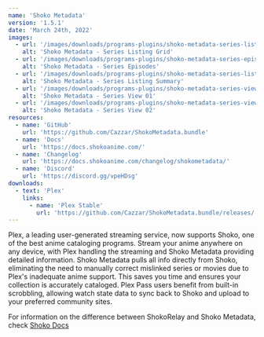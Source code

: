 ```yaml
---
name: 'Shoko Metadata'
version: '1.5.1'
date: 'March 24th, 2022'
images:
  - url: '/images/downloads/programs-plugins/shoko-metadata-series-listing-grid.webp'
    alt: 'Shoko Metadata - Series Listing Grid'
  - url: '/images/downloads/programs-plugins/shoko-metadata-series-episodes.webp'
    alt: 'Shoko Metadata - Series Episodes'
  - url: '/images/downloads/programs-plugins/shoko-metadata-series-listing-summary.webp'
    alt: 'Shoko Metadata - Series Listing Summary'
  - url: '/images/downloads/programs-plugins/shoko-metadata-series-view-01.webp'
    alt: 'Shoko Metadata - Series View 01'
  - url: '/images/downloads/programs-plugins/shoko-metadata-series-view-02.webp'
    alt: 'Shoko Metadata - Series View 02'
resources:
  - name: 'GitHub'
    url: 'https://github.com/Cazzar/ShokoMetadata.bundle'
  - name: 'Docs'
    url: 'https://docs.shokoanime.com/'
  - name: 'Changelog'
    url: 'https://docs.shokoanime.com/changelog/shokometadata/'
  - name: 'Discord'
    url: 'https://discord.gg/vpeHDsg'
downloads:
  - text: 'Plex'
    links:
      - name: 'Plex Stable'
        url: 'https://github.com/Cazzar/ShokoMetadata.bundle/releases/'
---
```


Plex, a leading user-generated streaming service, now supports Shoko, one of the best anime cataloging programs. Stream
your anime anywhere on any device, with Plex handling the streaming and Shoko Metadata providing detailed information.
Shoko Metadata pulls all info directly from Shoko, eliminating the need to manually correct mislinked series or movies
due to Plex's inadequate anime support. This saves you time and ensures your collection is accurately cataloged. Plex
Pass users benefit from built-in scrobbling, allowing watch state data to sync back to Shoko and upload to your
preferred community sites.

For information on the difference between ShokoRelay and Shoko Metadata,
check [Shoko Docs](https://docs.shokoanime.com/plex-integration/installing-agents-scanners/)
